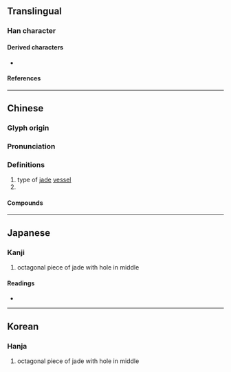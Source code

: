 {{character info/new}}
==Translingual==

===Han character===
{{Han char|rn=96|rad=玉|as=08|sn=12|four=13191|canj=MGJMF|ids=⿰𤣩宗}}

====Derived characters====
* {{l|mul|[[𭲙]]}}

====References====
{{Han ref|kx=0735.040|dkj=21071|dj=1147.020|hdz=21123.110|uh=742E}}

----

==Chinese==
{{zh-forms}}
{{zh-wp|zh:琮|en:Cong (jade)}}

===Glyph origin===
{{Han etym}}

===Pronunciation===
{{zh-pron
|m=cóng
|c=cung4
|mc=y
|oc=y
|ma=
|cat=n,pn
}}

===Definitions===
{{zh-hanzi}}

# type of [[jade]] [[vessel]]
# {{surname|lang=zh}}

====Compounds====
{{zh-der|琮琤|黃琮}}

----

==Japanese==
{{wp|lang=ja|ソウ (玉器)}}

===Kanji===
{{ja-kanji|grade=|rs=玉08}}

# octagonal piece of jade with hole in middle

====Readings====
* {{ja-readings|on=[[そう]] (sō), [[ず]] (zu), [[す]] (su)|kun=|nanori=}}

----

==Korean==

===Hanja===
{{ko-hanja|hangeul=종|eumhun=|rv=jong|mr=chong|y=cong}}

# octagonal piece of jade with hole in middle